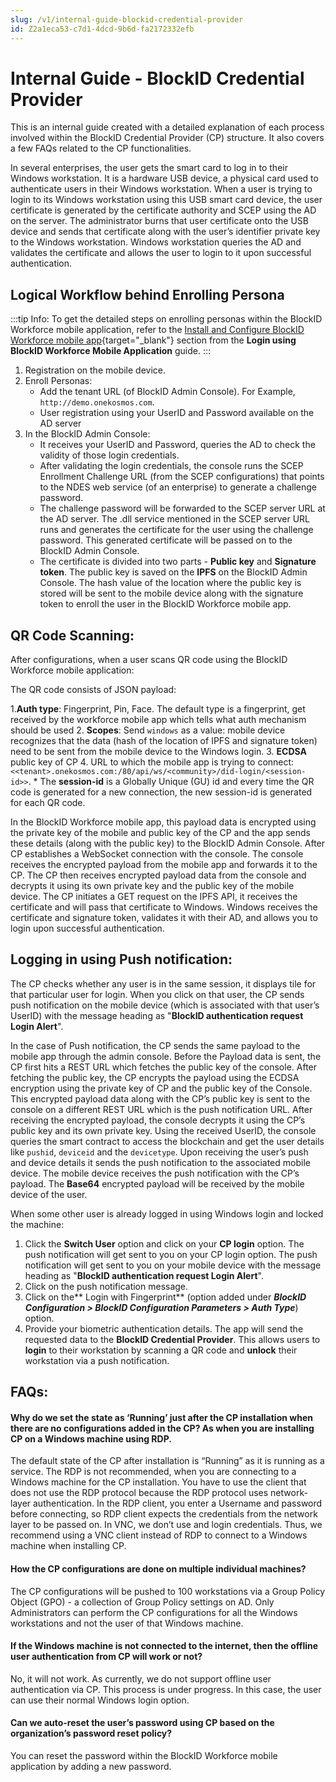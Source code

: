 ```yaml
---
slug: /v1/internal-guide-blockid-credential-provider
id: Z2a1eca53-c7d1-4dcd-9b6d-fa2172332efb
---
```

# Internal Guide - BlockID Credential Provider
This is an internal guide created with a detailed explanation of each process involved within the BlockID Credential Provider (CP) structure. It also covers a few FAQs related to the CP functionalities.

In several enterprises, the user gets the smart card to log in to their Windows workstation. It is a hardware USB device, a physical card used to authenticate users in their Windows workstation. When a user is trying to login to its Windows workstation using this USB smart card device, the user certificate is generated by the certificate authority and SCEP using the AD on the server. The administrator burns that user certificate onto the USB device and sends that certificate along with the user’s identifier private key to the Windows workstation. Windows workstation queries the AD and validates the certificate and allows the user to login to it upon successful authentication.

## Logical Workflow behind Enrolling Persona
:::tip Info:
To get the detailed steps on enrolling personas within the BlockID Workforce mobile application, refer to the [Install and Configure BlockID Workforce mobile app](https://1kosmos.document360.io/docs/en/login-using-blockid-workforce-mobile-application#a-nameinstallbw-datatomarkpassainstall-and-configure-blockid-workforce-mobile-app){target="_blank"} section from the **Login using BlockID Workforce Mobile Application** guide.
:::

1. Registration on the mobile device.
2. Enroll Personas:
    * Add the tenant URL (of BlockID Admin Console). For Example, `http://demo.onekosmos.com`.
    * User registration using your UserID and Password available on the AD server
3. In the BlockID Admin Console:
    * It receives your UserID and Password, queries the AD to check the validity of those login credentials.
    * After validating the login credentials, the console runs the SCEP Enrollment Challenge URL (from the SCEP configurations) that points to the NDES web service (of an enterprise) to generate a challenge password. 
    * The challenge password will be forwarded to the SCEP server URL at the AD server. The .dll service mentioned in the  SCEP server URL runs and generates the certificate for the user using the challenge password. This generated certificate will be passed on to the BlockID Admin Console.
    * The certificate is divided into two parts - **Public key** and **Signature token**. The public key is saved on the **IPFS** on the BlockID Admin Console. The hash value of the location where the public key is stored will be sent to the mobile device along with the signature token to enroll the user in the BlockID Workforce mobile app.

## QR Code Scanning: 
After configurations, when a user scans QR code using the BlockID Workforce mobile application:

The QR code consists of JSON payload:

1.**Auth type**: Fingerprint, Pin, Face. The default type is a fingerprint, get received by the workforce mobile app which tells what auth mechanism should be used
2. **Scopes**: Send `windows` as a value: mobile device recognizes that the data (hash of the location of IPFS and signature token) need to be sent from the mobile device to the Windows login.
3. **ECDSA** public key of CP
4. URL to which the mobile app is trying to connect: `<<tenant>.onekosmos.com:/80/api/ws/<community>/did-login/<session-id>>`.
    * The **session-id** is a Globally Unique (GU) id and every time the QR code is generated for a new connection, the new session-id is generated for each QR code.

In the BlockID Workforce mobile app, this payload data is encrypted using the private key of the mobile and public key of the CP and the app sends these details (along with the public key) to the BlockID Admin Console. After CP establishes a WebSocket connection with the console. The console receives the encrypted payload from the mobile app and forwards it to the CP. The CP then receives encrypted payload data from the console and decrypts it using its own private key and the public key of the mobile device. The CP initiates a GET request on the IPFS API, it receives the certificate and will pass that certificate to Windows. Windows receives the certificate and signature token, validates it with their AD, and allows you to login upon successful authentication.

## Logging in using Push notification:
The CP checks whether any user is in the same session, it displays tile for that particular user for login. When you click on that user, the CP sends push notification on the mobile device (which is associated with that user’s UserID) with the message heading as "**BlockID authentication request Login Alert**".

In the case of Push notification, the CP sends the same payload to the mobile app through the admin console. Before the Payload data is sent, the CP first hits a REST URL which fetches the public key of the console. After fetching the public key, the CP encrypts the payload using the ECDSA encryption using the private key of CP and the public key of the Console. This encrypted payload data along with the CP’s public key is sent to the console on a different REST URL which is the push notification URL. After receiving the encrypted payload, the console decrypts it using the CP’s public key and its own private key. Using the received UserID, the console queries the smart contract to access the blockchain and get the user details like `pushid`, `deviceid` and the `devicetype`. Upon receiving the user’s push and device details it sends the push notification to the associated mobile device. The mobile device receives the push notification with the CP’s payload. The **Base64** encrypted payload will be received by the mobile device of the user.

When some other user is already logged in using Windows login and locked the machine:
1. Click the **Switch User** option and click on your **CP login** option.  The push notification will get sent to you on your CP login option. The push notification will get sent to you on your mobile device with the message heading as "**BlockID authentication request Login Alert**".
2. Click on the push notification message.
3. Click on the** Login with Fingerprint** (option added under ***BlockID Configuration > BlockID Configuration Parameters > Auth Type***) option.
4. Provide your biometric authentication details. The app will send the requested data to the **BlockID Credential Provider**. 
This allows users to **login** to their workstation by scanning a QR code and **unlock** their workstation via a push notification.

## FAQs: 
#### Why do we set the state as ‘Running’ just after the CP installation when there are no configurations added in the CP? As when you are installing CP on a Windows machine using RDP.
The default state of the CP after installation is “Running” as it is running as a service. The RDP is not recommended, when you are connecting to a Windows machine for the CP installation. You have to use the client that does not use the RDP protocol because the RDP protocol uses network-layer authentication. In the RDP client, you enter a Username and password before connecting, so RDP client expects the credentials from the network layer to be passed on. In VNC, we don’t use and login credentials. Thus, we recommend using a VNC client instead of RDP to connect to a Windows machine when installing CP.

#### How the CP configurations are done on multiple individual machines?
The CP configurations will be pushed to 100 workstations via a Group Policy Object (GPO) - a collection of Group Policy settings on AD. Only Administrators can perform the CP configurations for all the Windows workstations and not the user of that Windows machine.

#### If the Windows machine is not connected to the internet, then the offline user authentication from CP will work or not?
No, it will not work. As currently, we do not support offline user authentication via CP. This process is under progress. In this case, the user can use their normal Windows login option.

#### Can we auto-reset the user’s password using CP based on the organization’s password reset policy?
You can reset the password within the BlockID Workforce mobile application by adding a new password.
